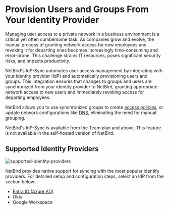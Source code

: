 # Provision Users and Groups From Your Identity Provider

Managing user access to a private network in a business environment is a critical yet often cumbersome task.
As companies grow and evolve, the manual process of granting network access for new employees and revoking it for
departing ones becomes increasingly time-consuming and error-prone. This challenge strains IT resources, poses significant
security risks, and impacts productivity.

NetBird's IdP-Sync automates user access management by integrating with your identity provider (IdP) and automatically
provisioning users and groups. This integration ensures that changes to groups and users are
synchronized from your identity provider to NetBird, granting appropriate network access to new users and immediately revoking access for
departing employees.

NetBird allows you to use synchronized groups to create [access policies](/how-to/manage-network-access#creating-policies),
or update network configurations like [DNS](/how-to/manage-dns-in-your-network#distribution-groups),
eliminating the need for manual grouping.

<Note>
    NetBird's IdP-Sync is available from the Team plan and above.
</Note>
<Note>
    This feature is not available in the self-hosted version of NetBird.
</Note>

## Supported Identity Providers

<p>
    <img src="/docs-static/img/how-to-guides/supported-identity-providers.png" alt="supported-identity-providers"
         className="imagewrapper-big"/>
</p>

NetBird provides native support for syncing with the most popular identify providers.
For detailed setup and configuration steps, select an IdP from the section below:

* [Entra ID (Azure AD)](/how-to/microsoft-entra-id-provisioning)
* Okta
* Google Workspace

